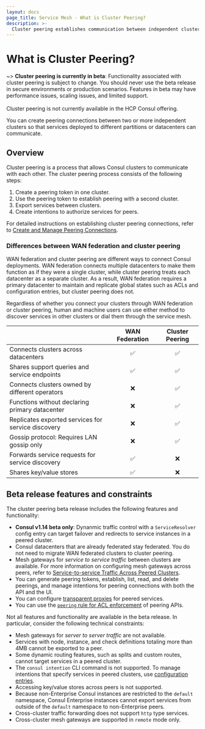 ```yaml
---
layout: docs
page_title: Service Mesh - What is Cluster Peering?
description: >-
  Cluster peering establishes communication between independent clusters in Consul, allowing services to interact across datacenters. Learn about the cluster peering process, differences with WAN federation for multi-datacenter deployments, and technical constraints.  
---
```


# What is Cluster Peering?

~> **Cluster peering is currently in beta**: Functionality associated with cluster peering is subject to change. You should never use the beta release in secure environments or production scenarios. Features in beta may have performance issues, scaling issues, and limited support. <br/><br/>Cluster peering is not currently available in the HCP Consul offering.

You can create peering connections between two or more independent clusters so that services deployed to different partitions or datacenters can communicate.

## Overview

Cluster peering is a process that allows Consul clusters to communicate with each other. The cluster peering process consists of the following steps:

1. Create a peering token in one cluster.
2. Use the peering token to establish peering with a second cluster.
3. Export services between clusters.
4. Create intentions to authorize services for peers.

For detailed instructions on establishing cluster peering connections, refer to [Create and Manage Peering Connections](/docs/connect/cluster-peering/create-manage-peering).

### Differences between WAN federation and cluster peering

WAN federation and cluster peering are different ways to connect Consul deployments. WAN federation connects multiple datacenters to make them function as if they were a single cluster, while cluster peering treats each datacenter as a separate cluster. As a result, WAN federation requires a primary datacenter to maintain and replicate global states such as ACLs and configuration entries, but cluster peering does not.

Regardless of whether you connect your clusters through WAN federation or cluster peering, human and machine users can use either method to discover services in other clusters or dial them through the service mesh.

|                                                    | WAN Federation | Cluster Peering |
| :------------------------------------------------- | :------------: | :-------------: |
| Connects clusters across datacenters               |    &#9989;     |    &#9989;      |
| Shares support queries and service endpoints       |    &#9989;     |    &#9989;      |
| Connects clusters owned by different operators     |    &#10060;    |    &#9989;      |
| Functions without declaring primary datacenter     |    &#10060;    |    &#9989;      |
| Replicates exported services for service discovery |    &#10060;    |    &#9989;      |
| Gossip protocol: Requires LAN gossip only          |    &#10060;    |    &#9989;      |
| Forwards service requests for service discovery    |    &#9989;     |    &#10060;     |
| Shares key/value stores                            |    &#9989;     |    &#10060;     |

## Beta release features and constraints

The cluster peering beta release includes the following features and functionality:

- **Consul v1.14 beta only**: Dynanmic traffic control with a `ServiceResolver` config entry can target failover and redirects to service instances in a peered cluster.
- Consul datacenters that are already federated stay federated. You do not need to migrate WAN federated clusters to cluster peering.
- Mesh gateways for _service to service traffic_ between clusters are available. For more information on configuring mesh gateways across peers, refer to [Service-to-service Traffic Across Peered Clusters](/docs/connect/gateways/mesh-gateway/service-to-service-traffic-peers).
- You can generate peering tokens, establish, list, read, and delete peerings, and manage intentions for peering connections with both the API and the UI.
- You can configure [transparent proxies](/docs/connect/transparent-proxy) for peered services.
- You can use the [`peering` rule for ACL enforcement](/docs/security/acl/acl-rules#peering) of peering APIs.

Not all features and functionality are available in the beta release. In particular, consider the following technical constraints:

- Mesh gateways for _server to server traffic_ are not available.
- Services with node, instance, and check definitions totaling more than 4MB cannot be exported to a peer.
- Some dynamic routing features, such as splits and custom routes, cannot target services in a peered cluster.
- The `consul intention` CLI command is not supported. To manage intentions that specify services in peered clusters, use [configuration entries](/docs/connect/config-entries/service-intentions).
- Accessing key/value stores across peers is not supported.
- Because non-Enterprise Consul instances are restricted to the `default` namespace, Consul Enterprise instances cannot export services from outside of the `default` namespace to non-Enterprise peers.
- Cross-cluster traffic forwarding does not support `http` type services.
- Cross-cluster mesh gateways are supported in `remote` mode only.

